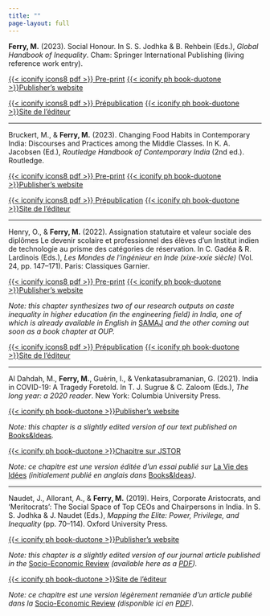 ---
title: ""
page-layout: full
---

**Ferry, M.** (2023). Social Honour. In S. S. Jodhka & B. Rehbein (Eds.), *Global Handbook of Inequality*. Cham: Springer International Publishing (living reference work entry).

::: {.content-visible when-profile="english"}
[{{< iconify icons8 pdf >}} Pre-print](chapters/ferry-2023/Preprint-ferry-2023.pdf) [{{< iconify ph book-duotone >}}Publisher's website](https://doi.org/10.1007/978-3-030-97417-6_20-1)
:::

::: {.content-visible when-profile="french"}
[{{< iconify icons8 pdf >}} Prépublication](chapters/ferry-2023/Preprint-ferry-2023.pdf) [{{< iconify ph book-duotone >}}Site de l'éditeur](https://doi.org/10.1007/978-3-030-97417-6_20-1)
:::

------------------------------------------------------------------------

Bruckert, M., & **Ferry, M.** (2023). Changing Food Habits in Contemporary India: Discourses and Practices among the Middle Classes. In K. A. Jacobsen (Ed.), *Routledge Handbook of Contemporary India* (2nd ed.). Routledge.

::: {.content-visible when-profile="english"}
[{{< iconify icons8 pdf >}} Pre-print](chapters/bruckert-ferry-2023/Bruckert_Ferry_2023.pdf) [{{< iconify ph book-duotone >}}Publisher's website](https://www.taylorfrancis.com/chapters/edit/10.4324/9781003278436-42/changing-food-habits-contemporary-india-micha%C3%ABl-bruckert-mathieu-ferry)
:::

::: {.content-visible when-profile="french"}
[{{< iconify icons8 pdf >}} Prépublication](chapters/bruckert-ferry-2023/Bruckert_Ferry_2023.pdf) [{{< iconify ph book-duotone >}}Site de l'éditeur](https://www.taylorfrancis.com/chapters/edit/10.4324/9781003278436-42/changing-food-habits-contemporary-india-micha%C3%ABl-bruckert-mathieu-ferry)
:::

------------------------------------------------------------------------

Henry, O., & **Ferry, M.** (2022). Assignation statutaire et valeur sociale des diplômes Le devenir scolaire et professionnel des élèves ­d'un Institut indien de technologie au prisme des catégories de réservation. In C. Gadéa & R. Lardinois (Eds.), *Les Mondes de l'ingénieur en Inde (xixe-xxie siècle)* (Vol. 24, pp. 147--171). Paris: Classiques Garnier.

::: {.content-visible when-profile="english"}
[{{< iconify icons8 pdf >}} Pre-print](https://hal.science/hal-03922691/document) [{{< iconify ph book-duotone >}}Publisher's website](https://classiques-garnier.com/les-mondes-de-l-ingenieur-en-inde-xixe-xxie-siecle-assignation-statutaire-et-valeur-sociale-des-diplomes.html)

*Note: this chapter synthesizes two of our research outputs on caste inequality in higher education (in the engineering field) in India, one of which is already available in English in* [SAMAJ](https://doi.org/10.4000/samaj.4291) *and the other coming out soon as a book chapter at OUP.*
:::

::: {.content-visible when-profile="french"}
[{{< iconify icons8 pdf >}} Prépublication](https://hal.science/hal-03922691/document) [{{< iconify ph book-duotone >}}Site de l'éditeur](https://classiques-garnier.com/les-mondes-de-l-ingenieur-en-inde-xixe-xxie-siecle-assignation-statutaire-et-valeur-sociale-des-diplomes.html)
:::

------------------------------------------------------------------------

Al Dahdah, M., **Ferry, M.**, Guérin, I., & Venkatasubramanian, G. (2021). India in COVID-19: A Tragedy Foretold. In T. J. Sugrue & C. Zaloom (Eds.), *The long year: a 2020 reader*. New York: Columbia University Press.

::: {.content-visible when-profile="english"}
[{{< iconify ph book-duotone >}}Publisher's website](https://www.jstor.org/stable/10.7312/sugr20452?turn_away=true)

*Note: this chapter is a slightly edited version of our text published on* [Books&Ideas](https://laviedesidees.fr/The-Covid-19-Crisis-in-India)*.*
:::

::: {.content-visible when-profile="french"}
[{{< iconify ph book-duotone >}}Chapitre sur JSTOR](https://www.jstor.org/stable/10.7312/sugr20452?turn_away=true)

*Note: ce chapitre est une version éditée d'un essai publié sur* [La Vie des Idées](https://laviedesidees.fr/L-Inde-face-a-la-crise-du-Covid-19) *(initialement publié en anglais dans* [Books&Ideas](https://laviedesidees.fr/The-Covid-19-Crisis-in-India)*)*.
:::

------------------------------------------------------------------------

Naudet, J., Allorant, A., & **Ferry, M.** (2019). Heirs, Corporate Aristocrats, and 'Meritocrats': The Social Space of Top CEOs and Chairpersons in India. In S. S. Jodhka & J. Naudet (Eds.), *Mapping the Elite: Power, Privilege, and Inequality* (pp. 70--114). Oxford University Press.

::: {.content-visible when-profile="english"}
[{{< iconify ph book-duotone >}}Publisher's website](https://doi.org/10.1093/oso/9780199491070.003.0003)

*Note: this chapter is a slightly edited version of our journal article published in the* [Socio-Economic Review](https://doi.org/10.1093/ser/mwx035) *(available here as a [PDF](articles/naudet-allorant-ferry-2018/ser.pdf)).*
:::

::: {.content-visible when-profile="french"}
[{{< iconify ph book-duotone >}}Site de l'éditeur](https://doi.org/10.1093/oso/9780199491070.003.0003)

*Note: ce chapitre est une version légèrement remaniée d'un article publié dans la* [Socio-Economic Review](https://doi.org/10.1093/ser/mwx035) *(disponible ici en [PDF](articles/naudet-allorant-ferry-2018/ser.pdf)).*
:::
